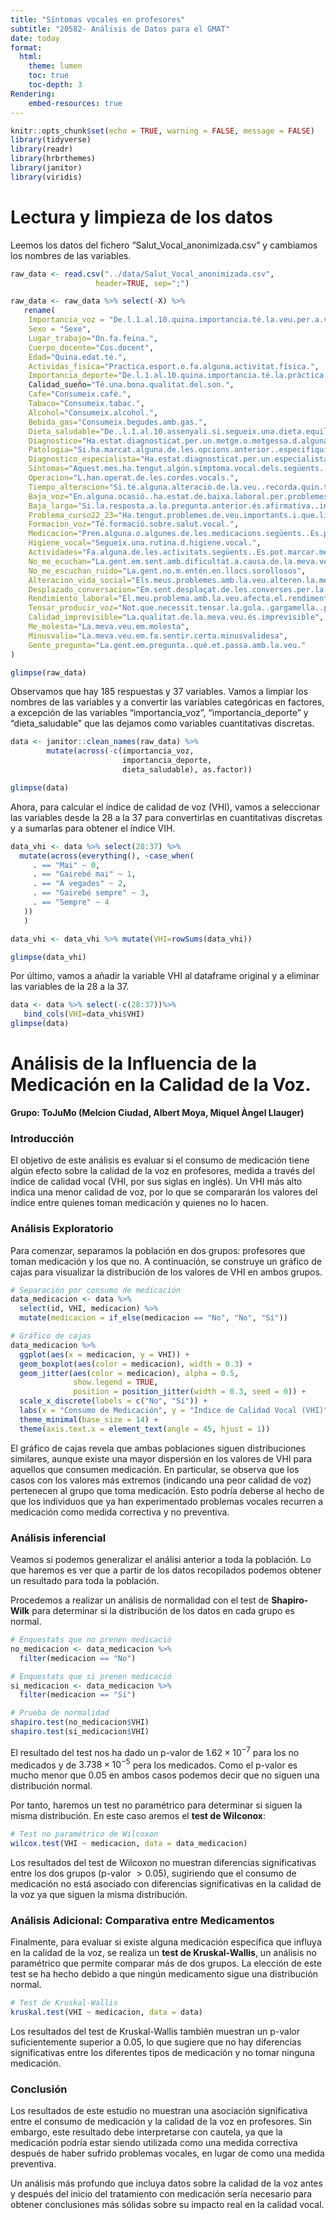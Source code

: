 ```yaml
---
title: "Síntomas vocales en profesores"
subtitle: "20582- Análisis de Datos para el GMAT"
date: today
format:
  html:
    theme: lumen
    toc: true
    toc-depth: 3
Rendering:
    embed-resources: true
---
```


```r
knitr::opts_chunk$set(echo = TRUE, warning = FALSE, message = FALSE)
library(tidyverse)
library(readr)
library(hrbrthemes)
library(janitor)
library(viridis)
```

# Lectura y limpieza de los datos

Leemos los datos del fichero "Salut_Vocal_anonimizada.csv" y cambiamos los nombres de las variables.

```r
raw_data <- read.csv("../data/Salut_Vocal_anonimizada.csv",
                   header=TRUE, sep=";")

raw_data <- raw_data %>% select(-X) %>% 
   rename(
    Importancia_voz = "De.l.1.al.10.quina.importancia.té.la.veu.per.a.vostè.",
    Sexo = "Sexe",
    Lugar_trabajo="On.fa.feina.",
    Cuerpo_docente="Cos.docent",
    Edad="Quina.edat.té.",
    Actividas_fisica="Practica.esport.o.fa.alguna.activitat.física.",
    Importancia_deporte="De.l.1.al.10.quina.importancia.té.la.pràctica.de.l.esport.o.activitat.física.per.a.vostè.",
    Calidad_sueño="Té.una.bona.qualitat.del.son.",
    Cafe="Consumeix.cafè.",
    Tabaco="Consumeix.tabac.",
    Alcohol="Consumeix.alcohol.",
    Bebida_gas="Consumeix.begudes.amb.gas.",
    Dieta_saludable="De..l.1.al.10.assenyali.si.segueix.una.dieta.equilibrada.i.saludable.",
    Diagnostico="Ha.estat.diagnosticat.per.un.metge.o.metgessa.d.alguna.de.les.malalties.següents.",
    Patologia="Si.ha.marcat.alguna.de.les.opcions.anterior..especifiqui.la.patologia.",
    Diagnostico_especialista="Ha.estat.diagnosticat.per.un.especialista.mèdic..otorinolaringòleg..foniatra..d.alguna.lesió.a.les.cordes.vocals.",
    Sintomas="Aquest.mes.ha.tengut.algún.símptoma.vocal.dels.següents..Es.pot.marcar.més.d.una.opció",
    Operacion="L.han.operat.de.les.cordes.vocals.",
    Tiempo_alteracion="Si.té.alguna.alteració.de.la.veu..recorda.quin.temps.fa.que.va.començar.",
    Baja_voz="En.alguna.ocasió..ha.estat.de.baixa.laboral.per.problemes.de.veu.",
    Baja_larga="Si.la.resposta.a.la.pregunta.anterior.és.afirmativa..indiqui.la.periodicitat..cada.any..trimestre.....i.la.durada.de.la.baixa.més.llarga.i.la.malaltia",
    Problema_curso22_23="Ha.tengut.problemes.de.veu.importants.i.que.li.han.dificultat.la.feina.al.llarg.del.curs.2022.2023.",
    Formacion_voz="Té.formació.sobre.salut.vocal.",
    Medicacion="Pren.alguna.o.algunes.de.les.medicacions.següents..Es.pot.marcar.més.d.una.opció",
    Higiene_vocal="Segueix.una.rutina.d.higiene.vocal.",
    Actividades="Fa.alguna.de.les.activitats.següents..Es.pot.marcar.més.d.una.opció",
    No_me_ecuchan="La.gent.em.sent.amb.dificultat.a.causa.de.la.meva.veu",
    No_me_escuchan_ruido="La.gent.no.m.entén.en.llocs.sorollosos",
    Alteracion_vida_social="Els.meus.problemes.amb.la.veu.alteren.la.meva.vida.personal.i.social",
    Desplazado_conversacion="Em.sent.desplaçat.de.les.converses.per.la.meva.veu",
    Rendimiento_laboral="El.meu.problema.amb.la.veu.afecta.el.rendiment.laboral",
    Tensar_producir_voz="Not.que.necessit.tensar.la.gola..gargamella..per.produir.la.veu",
    Calidad_imprevisible="La.qualitat.de.la.meva.veu.és.imprevisible",
    Me_molesta="La.meva.veu.em.molesta",
    Minusvalia="La.meva.veu.em.fa.sentir.certa.minusvalidesa",
    Gente_pregunta="La.gent.em.pregunta..què.et.passa.amb.la.veu."
)

glimpse(raw_data)
```  

Observamos que hay 185 respuestas y 37 variables. Vamos a limpiar los nombres de las variables y a convertir las variables categóricas en factores, a excepción de las variables "importancia_voz", "importancia_deporte" y "dieta_saludable" que las dejamos como variables cuantitativas discretas.

```r
data <- janitor::clean_names(raw_data) %>% 
        mutate(across(-c(importancia_voz,
                         importancia_deporte,
                         dieta_saludable), as.factor))

glimpse(data)

```  

Ahora, para calcular el índice de calidad de voz (VHI), vamos a seleccionar las variables desde la 28 a la 37 para convertirlas en cuantitativas discretas y a sumarlas para obtener el índice VIH.

```r
data_vhi <- data %>% select(28:37) %>% 
  mutate(across(everything(), ~case_when(
     . == "Mai" ~ 0,
     . == "Gairebé mai" ~ 1,
     . == "A vegades" ~ 2,
     . == "Gairebé sempre" ~ 3,
     . == "Sempre" ~ 4
   ))
   )

data_vhi <- data_vhi %>% mutate(VHI=rowSums(data_vhi))

glimpse(data_vhi) 
```

Por último, vamos a añadir la variable VHI al dataframe original y a eliminar las variables de la 28 a la 37.

```r
data <- data %>% select(-c(28:37))%>% 
   bind_cols(VHI=data_vhi$VHI)
glimpse(data) 
```




# Análisis de la Influencia de la Medicación en la Calidad de la Voz.

**Grupo: ToJuMo (Melcion Ciudad, Albert Moya, Miquel Àngel Llauger)**

### Introducción

El objetivo de este análisis es evaluar si el consumo de medicación tiene algún efecto sobre la calidad de la voz en profesores, medida a través del índice de calidad vocal (VHI, por sus siglas en inglés). Un VHI más alto indica una menor calidad de voz, por lo que se compararán los valores del índice entre quienes toman medicación y quienes no lo hacen.


### Análisis Exploratorio

Para comenzar, separamos la población en dos grupos: profesores que toman medicación y los que no. A continuación, se construye un gráfico de cajas para visualizar la distribución de los valores de VHI en ambos grupos.


```r
# Separación por consumo de medicación
data_medicacion <- data %>% 
  select(id, VHI, medicacion) %>% 
  mutate(medicacion = if_else(medicacion == "No", "No", "Sí"))

# Gráfico de cajas
data_medicacion %>% 
  ggplot(aes(x = medicacion, y = VHI)) + 
  geom_boxplot(aes(color = medicacion), width = 0.3) +
  geom_jitter(aes(color = medicacion), alpha = 0.5, 
              show.legend = TRUE, 
              position = position_jitter(width = 0.3, seed = 0)) + 
  scale_x_discrete(labels = c("No", "Sí")) +
  labs(x = "Consumo de Medicación", y = "Índice de Calidad Vocal (VHI)") +
  theme_minimal(base_size = 14) +
  theme(axis.text.x = element_text(angle = 45, hjust = 1))
```

El gráfico de cajas revela que ambas poblaciones siguen distribuciones similares, aunque existe una mayor dispersión en los valores de VHI para aquellos que consumen medicación. En particular, se observa que los casos con los valores más extremos (indicando una peor calidad de voz) pertenecen al grupo que toma medicación. Esto podría deberse al hecho de que los individuos que ya han experimentado problemas vocales recurren a medicación como medida correctiva y no preventiva.


### Análisis inferencial

Veamos si podemos generalizar el análisi anterior a toda la población. Lo que haremos es ver que a partir de los datos recopilados podemos obtener un resultado para toda la población. 

Procedemos a realizar un análisis de normalidad con el test de **Shapiro-Wilk** para determinar si la distribución de los datos en cada grupo es normal. 

```r
# Enquestats que no prenen medicació
no_medicacion <- data_medicacion %>% 
  filter(medicacion == "No")

# Enquestats que sí prenen medicació
si_medicacion <- data_medicacion %>% 
  filter(medicacion == "Sí")

# Prueba de normalidad
shapiro.test(no_medicacion$VHI)
shapiro.test(si_medicacion$VHI)

```

El resultado del test nos ha dado un p-valor de $1.62\times10^{-7}$ para los no medicados y de $3.738\times10^{-5}$ pera los medicados. Como el p-valor es mucho menor que $0.05$ en ambos casos podemos decir que no siguen una distribución normal. 

Por tanto, haremos un test no paramétrico para determinar si siguen la misma distribución. En este caso aremos el **test de Wilconox**:



```r
# Test no paramétrico de Wilcoxon
wilcox.test(VHI ~ medicacion, data = data_medicacion)
```

 Los resultados del test de Wilcoxon no muestran diferencias significativas entre los dos grupos (p-valor $> 0.05$), sugiriendo que el consumo de medicación no está asociado con diferencias significativas en la calidad de la voz ya que siguen la misma distribución.
 

### Análisis Adicional: Comparativa entre Medicamentos

Finalmente, para evaluar si existe alguna medicación específica que influya en la calidad de la voz, se realiza un **test de Kruskal-Wallis**, un análisis no paramétrico que permite comparar más de dos grupos. La elección de este test se ha hecho debido a que ningún medicamento sigue una distribución normal.

```r
# Test de Kruskal-Wallis
kruskal.test(VHI ~ medicacion, data = data)
```

Los resultados del test de Kruskal-Wallis también muestran un p-valor suficientemente superior a $0.05$, lo que sugiere que no hay diferencias significativas entre los diferentes tipos de medicación y no tomar ninguna medicación.


### Conclusión

Los resultados de este estudio no muestran una asociación significativa entre el consumo de medicación y la calidad de la voz en profesores. Sin embargo, este resultado debe interpretarse con cautela, ya que la medicación podría estar siendo utilizada como una medida correctiva después de haber sufrido problemas vocales, en lugar de como una medida preventiva. 

Un análisis más profundo que incluya datos sobre la calidad de la voz antes y después del inicio del tratamiento con medicación sería necesario para obtener conclusiones más sólidas sobre su impacto real en la calidad vocal.

